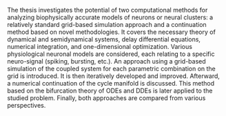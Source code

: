 The thesis investigates the potential of two computational methods for analyzing biophysically accurate models of neurons or neural clusters: a relatively standard grid-based simulation approach and a continuation method based on novel methodologies. It covers the necessary theory of dynamical and semidynamical systems, delay differential equations, numerical integration, and one-dimensional optimization. Various physiological neuronal models are considered, each relating to a specific neuro-signal (spiking, bursting, etc.). An approach using a grid-based simulation of the coupled system for each parametric combination on the grid is introduced. It is then iteratively developed and improved. Afterward, a numerical continuation of the cycle manifold is discussed. This method based on the bifurcation theory of ODEs and DDEs is later applied to the studied problem. Finally, both approaches are compared from various perspectives.